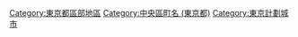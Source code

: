 [[Category:東京都區部地區|Category:東京都區部地區]]
[[Category:中央區町名_(東京都)|Category:中央區町名 (東京都)]]
[[Category:東京計劃城市|Category:東京計劃城市]]